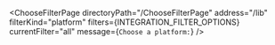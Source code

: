 

<ChooseFilterPage
  directoryPath="/ChooseFilterPage"
  address="/lib"
  filterKind="platform"
  filters={INTEGRATION_FILTER_OPTIONS}
  currentFilter="all"
  message={`Choose a platform:`}
/>
